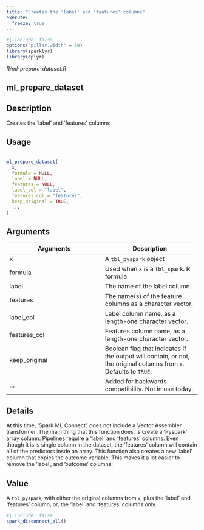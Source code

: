 ```yaml
---
title: "Creates the 'label' and 'features' columns"
execute:
  freeze: true
---
```


```r
#| include: false
options("pillar.width" = 60)
library(sparklyr) 
library(dplyr)
```

*R/ml-prepare-dataset.R*

## ml_prepare_dataset

## Description
 Creates the 'label' and 'features' columns 


## Usage
```r
 
ml_prepare_dataset( 
  x, 
  formula = NULL, 
  label = NULL, 
  features = NULL, 
  label_col = "label", 
  features_col = "features", 
  keep_original = TRUE, 
  ... 
) 
```

## Arguments
|Arguments|Description|
|---|---|
| x | A `tbl_pyspark` object |
| formula | Used when `x` is a `tbl_spark`. R formula. |
| label | The name of the label column. |
| features | The name(s) of the feature columns as a character vector. |
| label_col | Label column name, as a length-one character vector. |
| features_col | Features column name, as a length-one character vector. |
| keep_original | Boolean flag that indicates if the output will contain, or not, the original columns from `x`. Defaults to `TRUE`. |
| ... | Added for backwards compatibility. Not in use today. |

## Details
 At this time, 'Spark ML Connect', does not include a Vector Assembler transformer. The main thing that this function does, is create a 'Pyspark' array column. Pipelines require a 'label' and 'features' columns. Even though it is is single column in the dataset, the 'features' column will contain all of the predictors insde an array. This function also creates a new 'label' column that copies the outcome variable. This makes it a lot easier to remove the 'label', and 'outcome' columns. 


## Value
 A `tbl_pyspark`, with either the original columns from `x`, plus the 'label' and 'features' column, or, the 'label' and 'features' columns only. 





```r
#| include: false
spark_disconnect_all()
```
